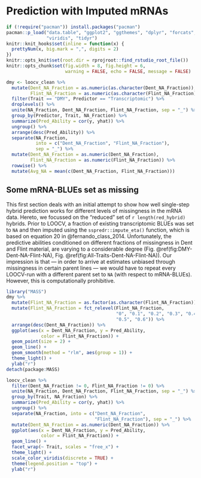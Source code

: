 # Prediction with Imputed mRNAs
```r
if (!require("pacman")) install.packages("pacman")
pacman::p_load("data.table", "ggplot2", "ggthemes", "dplyr", "forcats", 
               "viridis", "tidyr")
knitr::knit_hooks$set(inline = function(x) {
  prettyNum(x, big.mark = ",", digits = 2)
})
knitr::opts_knit$set(root.dir = rprojroot::find_rstudio_root_file())
knitr::opts_chunk$set(fig.width = 8, fig.height = 6,
                      warning = FALSE, echo = FALSE, message = FALSE)
```


```r
dmy <- loocv_clean %>%
  mutate(Dent_NA_Fraction = as.numeric(as.character(Dent_NA_Fraction)),
         Flint_NA_Fraction = as.numeric(as.character(Flint_NA_Fraction))) %>%
  filter(Trait == "DMY", Predictor == "Transcriptomic") %>%
  droplevels() %>%
  unite(NA_Fraction, Dent_NA_Fraction, Flint_NA_Fraction, sep = "_") %>%
  group_by(Predictor, Trait, NA_Fraction) %>%
  summarize(Pred_Ability = cor(y, yhat)) %>%
  ungroup() %>%
  arrange(desc(Pred_Ability)) %>%
  separate(NA_Fraction,
           into = c("Dent_NA_Fraction", "Flint_NA_Fraction"), 
           sep = "_") %>%
  mutate(Dent_NA_Fraction = as.numeric(Dent_NA_Fraction),
         Flint_NA_Fraction = as.numeric(Flint_NA_Fraction)) %>%
  rowwise() %>%
  mutate(Avg_NA = mean(c(Dent_NA_Fraction, Flint_NA_Fraction)))
```


## Some mRNA-BLUEs set as missing
This first section deals with an initial attempt to show how well single-step 
hybrid prediction works for different levels of missingness in the mRNA data.
Hereto, we focussed on the "reduced" set of `r length(red_hybrid)` hybrids.
Prior to LOOCV, a fraction of existing transcriptomic BLUEs was set to `NA`
and then imputed using the `sspredr::impute_eta()` function, which is based on
equation 20 in @fernando_class_2014.
Unfortunately, the predictive abilities conditioned on different fractions of 
missingness in Dent and Flint material, are varying to a considerable degree
(Fig. \@ref(fig:DMY-Dent-NA-Flint-NA), 
Fig. \@ref(fig:All-Traits-Dent-NA-Flint-NA)).
Our impression is that &mdash; in order to arrive at estimates unbiased through
missingness in certain parent lines &mdash; we would have to repeat every
LOOCV-run with a different parent set to `NA` (with respect to mRNA-BLUEs).
However, this is computationally prohibitive.


```r
library("MASS")
dmy %>%
  mutate(Flint_NA_Fraction = as.factor(as.character(Flint_NA_Fraction))) %>%
  mutate(Flint_NA_Fraction = fct_relevel(Flint_NA_Fraction, 
                                         "0", "0.1", "0.2", "0.3", "0.4",
                                         "0.5", "0.6")) %>%
  arrange(desc(Dent_NA_Fraction)) %>%
  ggplot(aes(x = Dent_NA_Fraction, y = Pred_Ability, 
             color = Flint_NA_Fraction)) +
  geom_point(size = 2) +
  geom_line() +
  geom_smooth(method = "rlm", aes(group = 1)) +
  theme_light() +
  ylab("r")
detach(package:MASS)
```


```r
loocv_clean %>%
  filter(Dent_NA_Fraction != 0, Flint_NA_Fraction != 0) %>%
  unite(NA_Fraction, Dent_NA_Fraction, Flint_NA_Fraction, sep = "_") %>%
  group_by(Trait, NA_Fraction) %>%
  summarize(Pred_Ability = cor(y, yhat)) %>%
  ungroup() %>%
  separate(NA_Fraction, into = c("Dent_NA_Fraction",
                                 "Flint_NA_Fraction"), sep = "_") %>%
  mutate(Dent_NA_Fraction = as.numeric(Dent_NA_Fraction)) %>%
  ggplot(aes(x = Dent_NA_Fraction, y = Pred_Ability, 
             color = Flint_NA_Fraction)) +
  geom_line() +
  facet_wrap(~ Trait, scales = "free_x") +
  theme_light() +
  scale_color_viridis(discrete = TRUE) +
  theme(legend.position = "top") +
  ylab("r")
```
